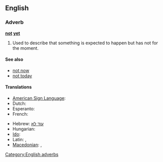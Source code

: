 ==English==

===Adverb===
'''[[not]] [[yet]]'''

# Used to describe that something is expected to happen but has not for the moment.

====See also====
* [[not now]]
* [[not today]]

====Translations====
{{trans-top|expected to happened but has not for the moment}}
* [[American Sign Language]]: {{tø|ase|OpenB@NearSideTrunkhigh-PalmBack Nod|xs=American Sign Language}}
* Dutch: {{t-|nl|nog niet}}
* Esperanto: {{t|eo|ankoraŭ ne}}
* French: {{t+|fr|pas encore}}
{{trans-mid}}
* Hebrew: [[עוד לא]]
* Hungarian: {{t|hu|még nem}}
* [[Ido]]: {{t|io|ne ja}}
* Latin: {{t+|la|nondum}}, {{t-|la|hauddum}}
* [[Macedonian]]: {{t|mk|сеуште не|tr=séušte ne|sc=Cyrl}},  {{t|mk|уште не|tr=úšte ne|sc=Cyrl}}
{{trans-bottom}}

[[Category:English adverbs]]